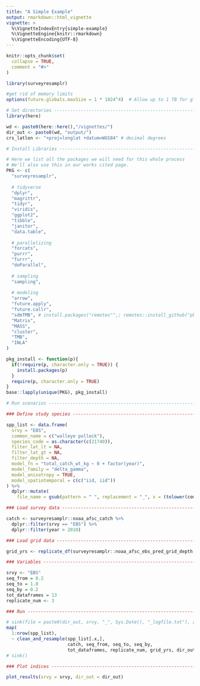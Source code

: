 ```yaml
---
title: "A Simple Example"
output: rmarkdown::html_vignette
vignette: >
  %\VignetteIndexEntry{simple-example}
  %\VignetteEngine{knitr::rmarkdown}
  %\VignetteEncoding{UTF-8}
---
```


```r
knitr::opts_chunk$set(
  collapse = TRUE,
  comment = "#>"
)
```

```r
library(surveyresamplr)
```


```r

#get rid of memory limits
options(future.globals.maxSize = 1 * 1024^4)  # Allow up to 1 TB for globals

# Set directories --------------------------------------------------------------
library(here)

wd <- paste0(here::here(),"/vignettes/")
dir_out <- paste0(wd, "output/")
crs_latlon <- "+proj=longlat +datum=WGS84" # decimal degrees

# Install Libraries ------------------------------------------------------------

# Here we list all the packages we will need for this whole process
# We'll also use this in our works cited page. 
PKG <- c(
  "surveyresamplr",
  
  # tidyverse
  "dplyr",
  "magrittr",
  "tidyr",
  "viridis",
  "ggplot2", 
  "tibble",
  "janitor", 
  "data.table", 
  
  # parallelizing
  "forcats",
  "purrr",
  "furrr", 
  "doParallel",
  
  # sampling
  "sampling",
  
  # modeling
  "arrow", 
  "future.apply", 
  "future.callr", 
  "sdmTMB", # install.packages("remotes"",; remotes::install_github("pbs-assess/sdmTMBextra", dependencies = TRUE",
  "Matrix", 
  "MASS",
  "cluster", 
  "TMB", 
  "INLA" 
)

pkg_install <- function(p){
  if(!require(p, character.only = TRUE)) {
    install.packages(p)
  }
  require(p, character.only = TRUE)
}
base::lapply(unique(PKG), pkg_install)

# Run scenarios ----------------------------------------------------------------

### Define study species -------------------------------------------------------

spp_list <- data.frame(
  srvy = "EBS",
  common_name = c("walleye pollock"), 
  species_code = as.character(c(21740)),
  filter_lat_lt = NA, 
  filter_lat_gt = NA, 
  filter_depth = NA, 
  model_fn = "total_catch_wt_kg ~ 0 + factor(year)",
  model_family = "delta_gamma",
  model_anisotropy = TRUE,
  model_spatiotemporal = c(c("iid, iid"))
) %>% 
  dplyr::mutate( 
    file_name = gsub(pattern = " ", replacement = "_", x = (tolower(common_name)))  )

### Load survey data -----------------------------------------------------------

catch <- surveyresamplr::noaa_afsc_catch %>% 
  dplyr::filter(srvy == "EBS") %>% 
  dplyr::filter(year > 2010)

### Load grid data -------------------------------------------------------------

grid_yrs <- replicate_df(surveyresamplr::noaa_afsc_ebs_pred_grid_depth, "year", unique(catch$year))

### Variables ------------------------------------------------------------------

srvy <- "EBS"
seq_from = 0.2
seq_to = 1.0
seq_by = 0.2 
tot_dataframes = 13
replicate_num <- 3

### Run ------------------------------------------------------------------------

# sink(file = paste0(dir_out, srvy, "_", Sys.Date(), "_logfile.txt"), append=FALSE, split=TRUE)  # for screen and log
map(
  1:nrow(spp_list), 
  ~ clean_and_resample(spp_list[.x,], 
                       catch, seq_from, seq_to, seq_by, 
                       tot_dataframes, replicate_num, grid_yrs, dir_out, test = TRUE))
# sink()

### Plot indices ---------------------------------------------------------------

plot_results(srvy = srvy, dir_out = dir_out) 
```
